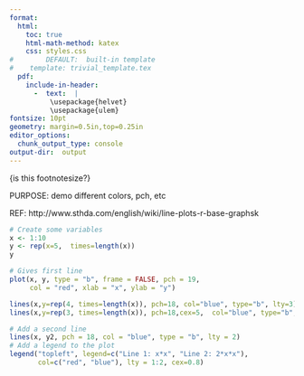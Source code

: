 ```yaml
---
format:
  html:
    toc: true
    html-math-method: katex
    css: styles.css
#		 DEFAULT:  built-in template
#    template: trivial_template.tex 	
  pdf:
    include-in-header:  
      -  text:  |
          \usepackage{helvet}  
          \usepackage{ulem}
fontsize: 10pt   
geometry: margin=0.5in,top=0.25in   
editor_options: 
  chunk_output_type: console
output-dir:  output
---
```




\footnotesize {is this footnotesize?}

PURPOSE:      demo different colors, pch, etc

REF:    http://www.sthda.com/english/wiki/line-plots-r-base-graphsk

```r
# Create some variables
x <- 1:10
y <- rep(x=5,  times=length(x))
y

# Gives first line
plot(x, y, type = "b", frame = FALSE, pch = 19, 
     col = "red", xlab = "x", ylab = "y")

lines(x,y=rep(4, times=length(x)), pch=18, col="blue", type="b", lty=3)
lines(x,y=rep(3, times=length(x)), pch=18,cex=5,  col="blue", type="b", lty=3)

# Add a second line
lines(x, y2, pch = 18, col = "blue", type = "b", lty = 2)
# Add a legend to the plot
legend("topleft", legend=c("Line 1: x*x", "Line 2: 2*x*x"),
       col=c("red", "blue"), lty = 1:2, cex=0.8)
```


